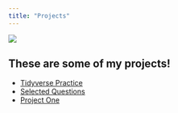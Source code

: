 ```yaml
---
title: "Projects"
---
```


![](photos/cacc5b2987509b1bac788cfda7af2e7c.jpg){fig-align="center"}

## These are some of my projects!

-   [Tidyverse Practice](tidyverse.qmd)
-   [Selected Questions](https://stt2860-f2024.github.io/r4ds-exercises-becktolle/CH01.html)
-   [Project One](https://stt2860-f2024.github.io/bicycle-sharing-becktolle/)
